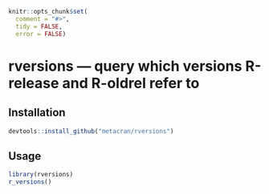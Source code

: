 
```r
knitr::opts_chunk$set(
  comment = "#>",
  tidy = FALSE,
  error = FALSE)
```

# rversions — query which versions R-release and R-oldrel refer to

## Installation

```r
devtools::install_github("metacran/rversions")
```

## Usage

```r
library(rversions)
r_versions()
```
